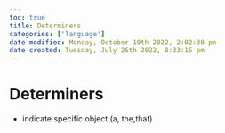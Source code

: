 ```yaml
---
toc: true
title: Determiners
categories: ['language']
date modified: Monday, October 10th 2022, 2:02:30 pm
date created: Tuesday, July 26th 2022, 8:33:15 pm
---
```


# Determiners
- indicate specific object (a, the,that)



